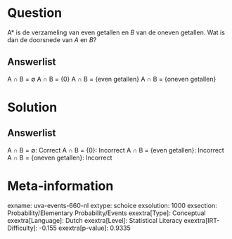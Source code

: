 Question
========

A* is de verzameling van even getallen en *B* van de oneven getallen.
Wat is dan de doorsnede van *A* en *B*?

Answerlist
----------

A ∩ B = ∅
A ∩ B = {0}
A ∩ B = {even getallen}
A ∩ B = {oneven getallen}

Solution
========

Answerlist
----------

A ∩ B = ∅: Correct
A ∩ B = {0}: Incorrect
A ∩ B = {even getallen}: Incorrect
A ∩ B = {oneven getallen}: Incorrect

Meta-information
================
exname: uva-events-660-nl
extype: schoice
exsolution: 1000
exsection: Probability/Elementary Probability/Events
exextra[Type]: Conceptual
exextra[Language]: Dutch
exextra[Level]: Statistical Literacy
exextra[IRT-Difficulty]: -0.155
exextra[p-value]: 0.9335
